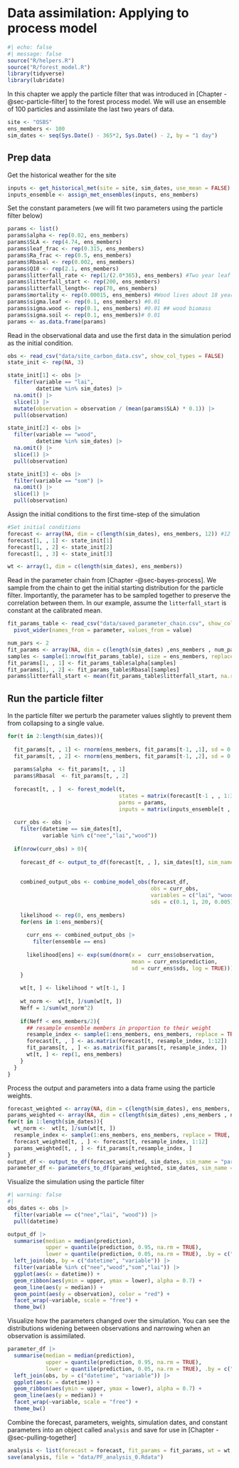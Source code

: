 # Data assimilation: Applying to process model {#sec-pf2}

```r
#| echo: false
#| message: false
source("R/helpers.R")
source("R/forest_model.R")
library(tidyverse)
library(lubridate)
```

In this chapter we apply the particle filter that was introduced in [Chapter -@sec-particle-filter] to the forest process model. We will use an ensemble of 100 particles and assimilate the last two years of data.

```r
site <- "OSBS"
ens_members <- 100
sim_dates <- seq(Sys.Date() - 365*2, Sys.Date() - 2, by = "1 day")
```

## Prep data

Get the historical weather for the site

```r
inputs <- get_historical_met(site = site, sim_dates, use_mean = FALSE)
inputs_ensemble <- assign_met_ensembles(inputs, ens_members)
```

Set the constant parameters (we will fit two parameters using the particle filter below)

```r
params <- list()
params$alpha <- rep(0.02, ens_members)
params$SLA <- rep(4.74, ens_members)
params$leaf_frac <- rep(0.315, ens_members)
params$Ra_frac <- rep(0.5, ens_members)
params$Rbasal <- rep(0.002, ens_members)
params$Q10 <- rep(2.1, ens_members)
params$litterfall_rate <- rep(1/(2.0*365), ens_members) #Two year leaf lifespan
params$litterfall_start <- rep(200, ens_members)
params$litterfall_length<- rep(70, ens_members)
params$mortality <- rep(0.00015, ens_members) #Wood lives about 18 years on average (all trees, branches, roots, course roots)
params$sigma.leaf <- rep(0.1, ens_members) #0.01 
params$sigma.wood <- rep(0.1, ens_members) #0.01 ## wood biomass
params$sigma.soil <- rep(0.1, ens_members)# 0.01
params <- as.data.frame(params)
```

Read in the observational data and use the first data in the simulation period as the initial condition.

```r
obs <- read_csv("data/site_carbon_data.csv", show_col_types = FALSE)
state_init <- rep(NA, 3)

state_init[1] <- obs |> 
  filter(variable == "lai",
         datetime %in% sim_dates) |> 
  na.omit() |> 
  slice(1) |> 
  mutate(observation = observation / (mean(params$SLA) * 0.1)) |> 
  pull(observation)

state_init[2] <- obs |> 
  filter(variable == "wood",
         datetime %in% sim_dates) |> 
  na.omit() |> 
  slice(1) |> 
  pull(observation)

state_init[3] <- obs |> 
  filter(variable == "som") |> 
  na.omit() |>  
  slice(1) |> 
  pull(observation)
```

Assign the initial conditions to the first time-step of the simulation

```r
#Set initial conditions
forecast <- array(NA, dim = c(length(sim_dates), ens_members, 12)) #12 is the number of outputs
forecast[1, , 1] <- state_init[1]
forecast[1, , 2] <- state_init[2]
forecast[1, , 3] <- state_init[3]

wt <- array(1, dim = c(length(sim_dates), ens_members))
```

Read in the parameter chain from [Chapter -@sec-bayes-process]. We sample from the chain to get the initial starting distribution for the particle filter. Importantly, the parameter has to be sampled together to preserve the correlation between them. In our example, assume the `litterfall_start` is constant at the calibrated mean.

```r
fit_params_table <- read_csv("data/saved_parameter_chain.csv", show_col_types = FALSE) |> 
  pivot_wider(names_from = parameter, values_from = value)

num_pars <- 2
fit_params <- array(NA, dim = c(length(sim_dates) ,ens_members , num_pars))
samples <- sample(1:nrow(fit_params_table), size = ens_members, replace = TRUE)
fit_params[1, , 1] <- fit_params_table$alpha[samples]
fit_params[1, , 2] <- fit_params_table$Rbasal[samples]
params$litterfall_start <- mean(fit_params_table$litterfall_start, na.rm = TRUE)

```

## Run the particle filter

In the particle filter we perturb the parameter values slightly to prevent them from collapsing to a single value.

```r
for(t in 2:length(sim_dates)){
  
  fit_params[t, , 1] <- rnorm(ens_members, fit_params[t-1, ,1], sd = 0.0005)
  fit_params[t, , 2] <- rnorm(ens_members, fit_params[t-1, ,2], sd = 0.00005)
  
  params$alpha  <- fit_params[t, , 1]
  params$Rbasal  <- fit_params[t, , 2]
  
  forecast[t, , ]  <- forest_model(t, 
                                   states = matrix(forecast[t-1 , , 1:3], nrow = ens_members) , 
                                   parms = params, 
                                   inputs = matrix(inputs_ensemble[t , , ], nrow = ens_members))
  
  curr_obs <- obs |> 
    filter(datetime == sim_dates[t],
           variable %in% c("nee","lai","wood"))
  
  if(nrow(curr_obs) > 0){
    
    forecast_df <- output_to_df(forecast[t, , ], sim_dates[t], sim_name = "particle_filter")
    
    
    combined_output_obs <- combine_model_obs(forecast_df, 
                                             obs = curr_obs,
                                             variables = c("lai", "wood", "som", "nee"), 
                                             sds = c(0.1, 1, 20, 0.005))
    
    likelihood <- rep(0, ens_members)
    for(ens in 1:ens_members){
      
      curr_ens <- combined_output_obs |> 
        filter(ensemble == ens)
      
      likelihood[ens] <- exp(sum(dnorm(x =  curr_ens$observation, 
                                       mean = curr_ens$prediction, 
                                       sd = curr_ens$sds, log = TRUE)))
    }
    
    wt[t, ] <- likelihood * wt[t-1, ]
    
    wt_norm <-  wt[t, ]/sum(wt[t, ])
    Neff = 1/sum(wt_norm^2)
    
    if(Neff < ens_members/2){
      ## resample ensemble members in proportion to their weight
      resample_index <- sample(1:ens_members, ens_members, replace = TRUE, prob = wt_norm ) 
      forecast[t, , ] <- as.matrix(forecast[t, resample_index, 1:12])  ## update state
      fit_params[t, , ] <- as.matrix(fit_params[t, resample_index, ])
      wt[t, ] <- rep(1, ens_members)
    }
  }
}
```

Process the output and parameters into a data frame using the particle weights.

```r
forecast_weighted <- array(NA, dim = c(length(sim_dates), ens_members, 12))
params_weighted <- array(NA, dim = c(length(sim_dates) ,ens_members , num_pars))
for(t in 1:length(sim_dates)){
  wt_norm <-  wt[t, ]/sum(wt[t, ])
  resample_index <- sample(1:ens_members, ens_members, replace = TRUE, prob = wt_norm ) 
  forecast_weighted[t, , ] <- forecast[t, resample_index, 1:12] 
  params_weighted[t, , ] <- fit_params[t,resample_index, ] 
}
output_df <- output_to_df(forecast_weighted, sim_dates, sim_name = "particle_filter")
parameter_df <- parameters_to_df(params_weighted, sim_dates, sim_name = "particle_filter", param_names = c("alpha","Rbasal"))
```

Visualize the simulation using the particle filter

```r
#| warning: false
#| 
obs_dates <- obs |> 
  filter(variable == c("nee","lai", "wood")) |> 
  pull(datetime)

output_df |> 
  summarise(median = median(prediction),
            upper = quantile(prediction, 0.95, na.rm = TRUE),
            lower = quantile(prediction, 0.05, na.rm = TRUE), .by = c("datetime", "variable")) |> 
  left_join(obs, by = c("datetime", "variable")) |> 
  filter(variable %in% c("nee","wood","som","lai")) |> 
  ggplot(aes(x = datetime)) +
  geom_ribbon(aes(ymin = upper, ymax = lower), alpha = 0.7) +
  geom_line(aes(y = median)) +
  geom_point(aes(y = observation), color = "red") +
  facet_wrap(~variable, scale = "free") +
  theme_bw()
```

Visualize how the parameters changed over the simulation. You can see the distributions widening between observations and narrowing when an observation is assimilated.

```r
parameter_df |> 
  summarise(median = median(prediction),
            upper = quantile(prediction, 0.95, na.rm = TRUE),
            lower = quantile(prediction, 0.05, na.rm = TRUE), .by = c("datetime", "variable")) |> 
  left_join(obs, by = c("datetime", "variable")) |> 
  ggplot(aes(x = datetime)) +
  geom_ribbon(aes(ymin = upper, ymax = lower), alpha = 0.7) +
  geom_line(aes(y = median)) +
  facet_wrap(~variable, scale = "free") +
  theme_bw()
```

Combine the forecast, parameters, weights, simulation dates, and constant parameters into an object called `analysis` and save for use in [Chapter -@sec-pulling-together]

```r
analysis <- list(forecast = forecast, fit_params = fit_params, wt = wt, sim_dates = sim_dates, params = params)
save(analysis, file = "data/PF_analysis_0.Rdata")
```
